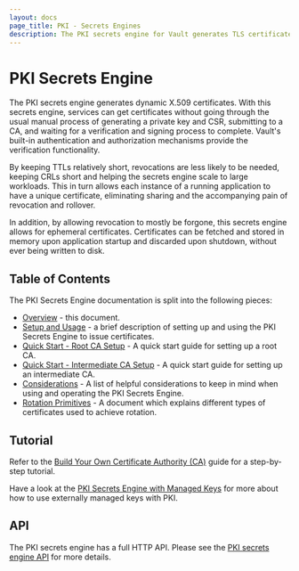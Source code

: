 ```yaml
---
layout: docs
page_title: PKI - Secrets Engines
description: The PKI secrets engine for Vault generates TLS certificates.
---
```


# PKI Secrets Engine

The PKI secrets engine generates dynamic X.509 certificates. With this secrets
engine, services can get certificates without going through the usual manual
process of generating a private key and CSR, submitting to a CA, and waiting for
a verification and signing process to complete. Vault's built-in authentication
and authorization mechanisms provide the verification functionality.

By keeping TTLs relatively short, revocations are less likely to be needed,
keeping CRLs short and helping the secrets engine scale to large workloads. This
in turn allows each instance of a running application to have a unique
certificate, eliminating sharing and the accompanying pain of revocation and
rollover.

In addition, by allowing revocation to mostly be forgone, this secrets engine
allows for ephemeral certificates. Certificates can be fetched and stored in
memory upon application startup and discarded upon shutdown, without ever being
written to disk.

## Table of Contents

The PKI Secrets Engine documentation is split into the following pieces:

 - [Overview](/docs/secrets/pki) - this document.
 - [Setup and Usage](/docs/secrets/pki/setup) - a brief description of setting
   up and using the PKI Secrets Engine to issue certificates.
 - [Quick Start - Root CA Setup](/docs/secrets/pki/quick-start-root-ca) - A
   quick start guide for setting up a root CA.
 - [Quick Start - Intermediate CA Setup](/docs/secrets/pki/quick-start-intermediate-ca) - A
   quick start guide for setting up an intermediate CA.
 - [Considerations](/docs/secrets/pki/considerations) - A list of helpful
   considerations to keep in mind when using and operating the PKI Secrets
   Engine.
 - [Rotation Primitives](/docs/secrets/pki/rotation-primitives) - A document
   which explains different types of certificates used to achieve rotation.

## Tutorial

Refer to the [Build Your Own Certificate Authority (CA)](https://learn.hashicorp.com/vault/secrets-management/sm-pki-engine)
guide for a step-by-step tutorial.

Have a look at the [PKI Secrets Engine with Managed Keys](https://learn.hashicorp.com/tutorials/vault/managed-key-pki?in=vault/enterprise)
for more about how to use externally managed keys with PKI.

## API

The PKI secrets engine has a full HTTP API. Please see the
[PKI secrets engine API](/api-docs/secret/pki) for more
details.
